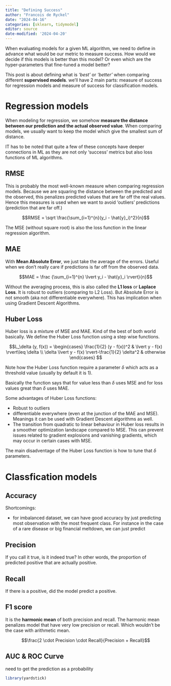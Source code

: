 ```yaml
---
title: "Defining Success"
author: "Francois de Ryckel"
date: "2024-04-16"
categories: [sklearn, tidymodel]
editor: source
date-modified: '2024-04-20'
---
```


When evaluating models for a given ML algorithm, we need to define in advance what would be our metric to measure success.  How would we decide if this models is better than this model? Or even which are the hyper-parameters that fine-tuned a model better? 

This post is about defining what is *'best'* or *'better'* when comparing different **supervised models**.  we'll have 2 main parts: measure of success for regression models and measure of success for classification models. 

# Regression models 

When modeling for regression, we somehow **measure the distance between our prediction and the actual observed value**.  When comparing models, we usually want to keep the model which give the smallest sum of distance.  

IT has to be noted that quite a few of these concepts have deeper connections in ML as they are not only 'success' metrics but also loss functions of ML algorithms. 

## RMSE

This is probably the most well-known measure when comparing regression models. Because we are squaring the distance between the predicted and the observed, this penalizes predicted values that are far off the real values.  Hence this measures is used when we want to avoid 'outliers' predictions (prediction that are far off.)

$$RMSE = \sqrt \frac{\sum_{i=1}^{n}(y_i - \hat{y}_i)^2}{n}$$

The MSE (without square root) is also the loss function in the linear regression algorithm. 

## MAE

With **Mean Absolute Error**, we just take the average of the errors.  Useful when we don't really care if predictions is far off from the observed data. 

$$MAE = \frac {\sum_{i=1}^{n}  \lvert y_i - \hat{y}_i \rvert}{n}$$

Without the averaging process, this is also called the **L1 loss** or **Laplace Loss**.  It is robust to outliers (comparing to L2 Loss).  But Absolute Error is not smooth (aka not differentiable everywhere).  This has implication when using Gradient Descent Algorithms. 

## Huber Loss

Huber loss is a mixture of MSE and MAE.  Kind of the best of both world basically. We define the Huber Loss function using a step wise functions. 

$$L_\delta (y, f(x)) = \begin{cases} 
      \frac{1}{2} (y - f(x))^2 & \lvert y - f(x) \rvert\leq \delta \\
      \delta \lvert y - f(x) \rvert-\frac{1}{2} \delta^2 & otherwise
   \end{cases}
$$

Note how the Huber Loss function require a parameter $\delta$ which acts as a threshold value (usually by default it is 1).

Basically the function says that for value less than $\delta$ uses MSE and for loss values great than $\delta$ uses MAE.  

Some advantages of Huber Loss functions: 

* Robust to outliers
* differentiable everywhere (even at the junction of the MAE and MSE).  Meanings it can be used with Gradient Descent algorithms as well. 
* The transition from quadratic to linear behaviour in Huber loss results in a smoother optimization landscape compared to MSE. This can prevent issues related to gradient explosions and vanishing gradients, which may occur in certain cases with MSE.

The main disadventage of the Huber Loss function is how to tune that $\delta$ parameters. 



# Classfication models 

## Accuracy 

Shortcomings: 

* for imbalanced dataset, we can have good accuracy by just predicting most observation with the most frequent class.  For instance in the case of a rare disease or big financial meltdown, we can just predict 

##  Precision 

If you call it true, is it indeed true? In other words, the proportion of predicted positive that are actually positive. 

## Recall 

If there is a positive, did the model predict a positive.  


## F1 score 

It is the **harmonic mean** of both precision and recall. The harmonic mean penalizes model that have very low precision or recall.  Which wouldn't be the case with arithmetic mean. 

$$\frac{2 \cdot Precision \cdot Recall}{Precision + Recall}$$

## AUC & ROC Curve

need to get the prediction as a probability 
```r
library(yardstick)

```

